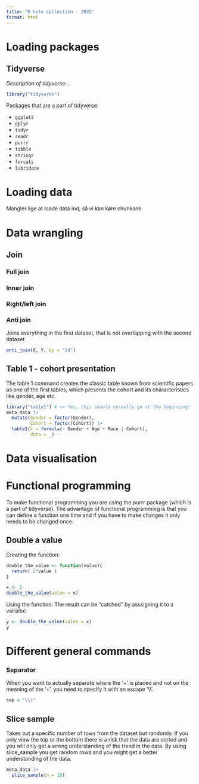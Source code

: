 ```yaml
---
title: "R note collection - 2025"
format: html
---
```


# Loading packages

## Tidyverse

*Description of tidyverse...*

```r
library("tidyverse")
```

Packages that are a part of tidyverse:

-   `ggplot2`
-   `dplyr`
-   `tidyr`
-   `readr`
-   `purrr`
-   `tibble`
-   `stringr`
-   `forcats`
-   `lubridate`

# Loading data

Mangler lige at loade data ind, så vi kan køre chunksne

# Data wrangling

## Join

### Full join

### Inner join

### Right/left join

### Anti join

Joins everything in the first dataset, that is not overlapping with the second dataset

```r
anti_join(X, Y, by = "id")
```

## Table 1 - cohort presentation

The table 1 command creates the classic table known from scientific papers as one of the first tables, which presents the cohort and its characteristics like gender, age etc.

```r
library("table1") # <= Yes, this should normally go at the beginning!
meta_data |>
  mutate(Gender = factor(Gender),
         Cohort = factor(Cohort)) |>
  table1(x = formula(~ Gender + Age + Race | Cohort),
         data = _)
```

# Data visualisation

# Functional programming

To make functional programming you are using the purrr package (which is a part of tidyverse). The advantage of functional programming is that you can define a function one time and if you have to make changes it only needs to be changed once.

## Double a value

Creating the function:

```r
double_the_value <- function(value){
  return( 2*value )
}

x <- 2
double_the_value(value = x)
```

Using the function:
The result can be "catched" by asssigning it to a vairalbe

```r
y <- double_the_value(value = x)
y
```

# Different general commands

### Separator

When you want to actually separate where the '+' is placed and not on the meaning of the '+', you need to specify it with an escape '\\\\'.

```r
sep = "\\+" 
```

## Slice sample

Takes out a specific number of rows from the dataset but randomly. If you only view the top or the bottom there is a risk that the data are sorted and you will only get a wrong understanding of the trend in the data. By using slice_sample you get random rows and you might get a better understanding of the data.

```r
meta_data |>
  slice_sample(n = 10)
```
